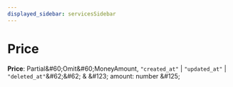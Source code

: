 ```yaml
---
displayed_sidebar: servicesSidebar
---
```



# Price

 **Price**: Partial\&#60;Omit\&#60;MoneyAmount, `"created_at"` \| `"updated_at"` \| `"deleted_at"`\&#62;\&#62; & \&#123; amount: number  \&#125;
